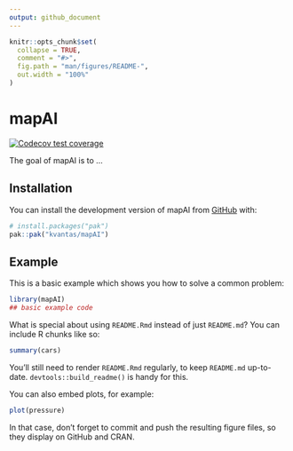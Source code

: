 ```yaml
---
output: github_document
---
```


<!-- README.md is generated from README.Rmd. Please edit that file -->

```r
knitr::opts_chunk$set(
  collapse = TRUE,
  comment = "#>",
  fig.path = "man/figures/README-",
  out.width = "100%"
)
```

# mapAI

<!-- badges: start -->
[![Codecov test coverage](https://codecov.io/gh/kvantas/mapAI/graph/badge.svg)](https://app.codecov.io/gh/kvantas/mapAI)
<!-- badges: end -->

The goal of mapAI is to ...

## Installation

You can install the development version of mapAI from [GitHub](https://github.com/) with:

``` r
# install.packages("pak")
pak::pak("kvantas/mapAI")
```

## Example

This is a basic example which shows you how to solve a common problem:

```r
library(mapAI)
## basic example code
```

What is special about using `README.Rmd` instead of just `README.md`? You can include R chunks like so:

```r
summary(cars)
```

You'll still need to render `README.Rmd` regularly, to keep `README.md` up-to-date. `devtools::build_readme()` is handy for this.

You can also embed plots, for example:

```r
plot(pressure)
```

In that case, don't forget to commit and push the resulting figure files, so they display on GitHub and CRAN.
